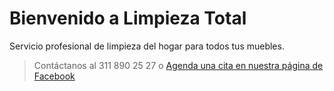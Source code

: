 # Bienvenido a Limpieza Total

Servicio profesional de limpieza del hogar para todos tus muebles.

> Contáctanos al 311 890 25 27 o [Agenda una cita en nuestra página de Facebook](https://www.facebook.com/profile.php?id=100077575241266)
